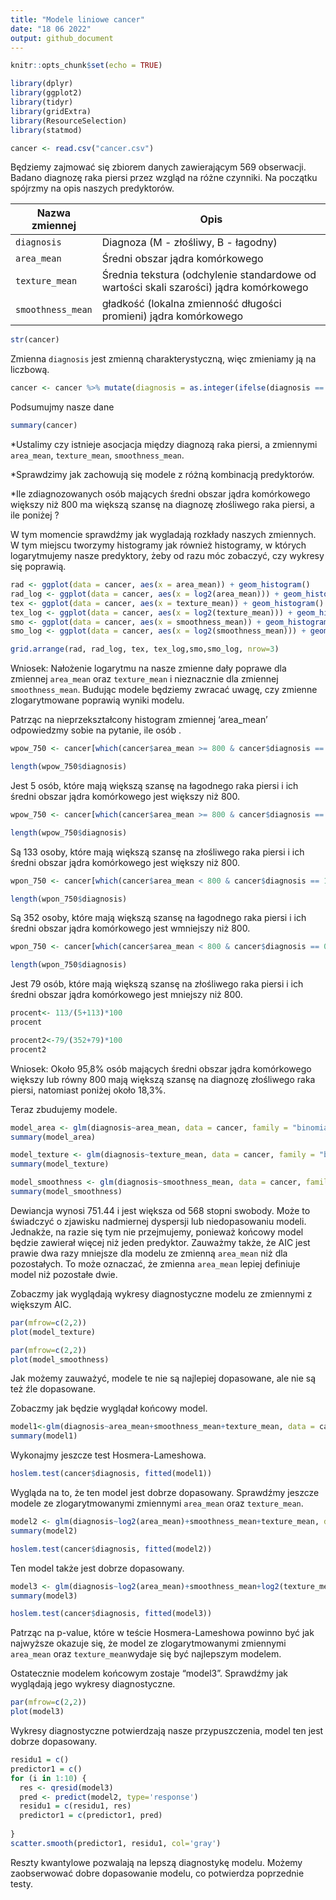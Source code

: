 ---
title: "Modele liniowe cancer"
date: "18 06 2022"
output: github_document
---

```{r setup, include=FALSE}
knitr::opts_chunk$set(echo = TRUE)
```

```{r}
library(dplyr)
library(ggplot2)
library(tidyr)
library(gridExtra)
library(ResourceSelection)
library(statmod)
```

```{r}
cancer <- read.csv("cancer.csv")
```

Będziemy zajmować się zbiorem danych zawierającym 569 obserwacji. Badano diagnozę raka piersi przez wzgląd na różne czynniki. Na początku spójrzmy na opis naszych predyktorów.

Nazwa zmiennej   | Opis                                                                                   |
-----------------|----------------------------------------------------------------------------------------|
`diagnosis`      | Diagnoza (M - złośliwy, B - łagodny)                                                   |
`area_mean`      | Średni obszar jądra komórkowego                                                        |
`texture_mean`   | Średnia tekstura (odchylenie standardowe od wartości skali szarości) jądra komórkowego |
`smoothness_mean`| gładkość (lokalna zmienność długości promieni) jądra komórkowego                       |

```{r}
str(cancer)
```

Zmienna `diagnosis` jest zmienną charakterystyczną, więc zmieniamy ją na liczbową.

```{r}
cancer <- cancer %>% mutate(diagnosis = as.integer(ifelse(diagnosis == "M", "0", "1")))
```

Podsumujmy nasze dane

```{r}
summary(cancer)
```

*Ustalimy czy istnieje asocjacja między diagnozą raka piersi, a zmiennymi `area_mean`, `texture_mean`, `smoothness_mean`.

*Sprawdzimy jak zachowują się modele z różną kombinacją predyktorów.

*Ile zdiagnozowanych osób mających średni obszar jądra komórkowego większy niż 800 ma większą szansę na diagnozę złośliwego raka piersi, a ile poniżej ?



W tym momencie sprawdźmy jak wygladają rozkłady naszych zmiennych. W tym miejscu tworzymy histogramy jak również histogramy, w których logarytmujemy nasze predyktory, żeby od razu móc zobaczyć, czy wykresy się poprawią.

```{r}
rad <- ggplot(data = cancer, aes(x = area_mean)) + geom_histogram()
rad_log <- ggplot(data = cancer, aes(x = log2(area_mean))) + geom_histogram()
tex <- ggplot(data = cancer, aes(x = texture_mean)) + geom_histogram()
tex_log <- ggplot(data = cancer, aes(x = log2(texture_mean))) + geom_histogram()
smo <- ggplot(data = cancer, aes(x = smoothness_mean)) + geom_histogram()
smo_log <- ggplot(data = cancer, aes(x = log2(smoothness_mean))) + geom_histogram()

grid.arrange(rad, rad_log, tex, tex_log,smo,smo_log, nrow=3)
```

Wniosek: Nałożenie logarytmu na nasze zmienne dały poprawe dla zmiennej `area_mean` oraz `texture_mean` i nieznacznie dla zmiennej `smoothness_mean`. Budując modele będziemy zwracać uwagę, czy zmienne zlogarytmowane poprawią wyniki modelu.


Patrząc na nieprzekształcony histogram zmiennej 'area_mean' odpowiedzmy sobie na pytanie, ile osób .

```{r}
wpow_750 <- cancer[which(cancer$area_mean >= 800 & cancer$diagnosis == 1), ]

length(wpow_750$diagnosis)
```

Jest 5 osób, które mają większą szansę na łagodnego raka piersi i ich średni obszar jądra komórkowego jest większy niż 800.

```{r}
wpow_750 <- cancer[which(cancer$area_mean >= 800 & cancer$diagnosis == 0), ]

length(wpow_750$diagnosis)
```

Są 133 osoby, które mają większą szansę na złośliwego raka piersi i ich średni obszar jądra komórkowego jest większy niż 800.

```{r}
wpon_750 <- cancer[which(cancer$area_mean < 800 & cancer$diagnosis == 1), ]

length(wpon_750$diagnosis)
```

Są 352 osoby, które mają większą szansę na łagodnego raka piersi i ich średni obszar jądra komórkowego jest wmniejszy niż 800.

```{r}
wpon_750 <- cancer[which(cancer$area_mean < 800 & cancer$diagnosis == 0), ]

length(wpon_750$diagnosis)
```

Jest 79 osób, które mają większą szansę na złośliwego raka piersi i ich średni obszar jądra komórkowego jest mniejszy niż 800.

```{r}
procent<- 113/(5+113)*100
procent

```

```{r}
procent2<-79/(352+79)*100
procent2

```

Wniosek: Około 95,8% osób mających średni obszar jądra komórkowego większy lub równy 800 mają większą szansę na diagnozę złośliwego raka piersi, natomiast poniżej około 18,3%.


Teraz zbudujemy modele.

```{r}
model_area <- glm(diagnosis~area_mean, data = cancer, family = "binomial")
summary(model_area)
```

```{r}
model_texture <- glm(diagnosis~texture_mean, data = cancer, family = "binomial")
summary(model_texture)
```

```{r}
model_smoothness <- glm(diagnosis~smoothness_mean, data = cancer, family = "binomial")
summary(model_smoothness)
```

Dewiancja wynosi 751.44 i jest większa od 568 stopni swobody. Może to świadczyć o zjawisku nadmiernej dyspersji lub niedopasowaniu modeli. Jednakże, na razie się tym nie przejmujemy, ponieważ końcowy model będzie zawierał więcej niż jeden predyktor. Zauważmy także, że AIC jest prawie dwa razy mniejsze dla modelu ze zmienną `area_mean` niż dla pozostałych. To może oznaczać, że zmienna `area_mean` lepiej definiuje model niż pozostałe dwie.

Zobaczmy jak wyglądają wykresy diagnostyczne modelu ze zmiennymi z większym AIC.

```{r}
par(mfrow=c(2,2))
plot(model_texture)
```


```{r}
par(mfrow=c(2,2))
plot(model_smoothness)
```

Jak możemy zauważyć, modele te nie są najlepiej dopasowane, ale nie są też źle dopasowane.

Zobaczmy jak będzie wyglądał końcowy model.

```{r}

model1<-glm(diagnosis~area_mean+smoothness_mean+texture_mean, data = cancer, family = "binomial")
summary(model1)
```

Wykonajmy jeszcze test Hosmera-Lameshowa.

```{r}
hoslem.test(cancer$diagnosis, fitted(model1))
```

Wygląda na to, że ten model jest dobrze dopasowany.
Sprawdźmy jeszcze modele ze zlogarytmowanymi zmiennymi `area_mean` oraz `texture_mean`.

```{r}
model2 <- glm(diagnosis~log2(area_mean)+smoothness_mean+texture_mean, data = cancer, family = "binomial")
summary(model2)
```

```{r}
hoslem.test(cancer$diagnosis, fitted(model2))
```

Ten model także jest dobrze dopasowany.

```{r}
model3 <- glm(diagnosis~log2(area_mean)+smoothness_mean+log2(texture_mean), data = cancer, family = "binomial")
summary(model3)
```

```{r}
hoslem.test(cancer$diagnosis, fitted(model3))
```

Patrząc na p-value, które w teście Hosmera-Lameshowa powinno być jak najwyższe okazuje się, że model ze zlogarytmowanymi zmiennymi `area_mean` oraz `texture_mean`wydaje się być najlepszym modelem.

Ostatecznie modelem końcowym zostaje "model3". Sprawdźmy jak wyglądają jego wykresy diagnostyczne.

```{r}
par(mfrow=c(2,2))
plot(model3)
```

Wykresy diagnostyczne potwierdzają nasze przypuszczenia, model ten jest dobrze dopasowany.


```{r}
residu1 = c()
predictor1 = c()
for (i in 1:10) {
  res <- qresid(model3)
  pred <- predict(model2, type='response')
  residu1 = c(residu1, res)
  predictor1 = c(predictor1, pred)
  
}
scatter.smooth(predictor1, residu1, col='gray')

```

Reszty kwantylowe pozwalają na lepszą diagnostykę modelu. Możemy zaobserwować dobre dopasowanie modelu, co potwierdza poprzednie testy.














